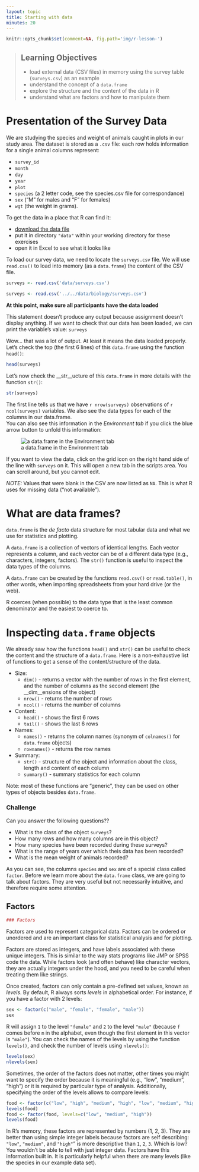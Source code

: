 ```yaml
---
layout: topic
title: Starting with data
minutes: 20
---
```


```r
knitr::opts_chunk$set(comment=NA, fig.path='img/r-lesson-')
```

> ## Learning Objectives
>
> * load external data (CSV files) in memory using the survey table
>  (`surveys.csv`) as an example
> * understand the concept of a `data.frame`
> * explore the structure and the content of the data in R
> * understand what are factors and how to manipulate them


# Presentation of the Survey Data


We are studying the species and weight of animals caught in plots in our study
area.  The dataset is stored as a `.csv` file: 
each row holds information for a
single animal
columns represent:  

* `survey_id` 
* `month`
* `day`
* `year`
* `plot`
* `species` (a 2 letter code, see the species.csv file for
correspondance)
* `sex` ("M" for males and "F" for females)
* `wgt` (the weight in grams).

To get the data in a place that R can find it: 

* [download the data file](https://github.com/datacarpentry/datacarpentry/raw/master/data/biology/surveys.csv)
* put it in directory `"data"` within your working directory for these exercises
* open it in Excel to see what it looks like
 

To load our survey data, we need to locate the `surveys.csv` file. We will use
`read.csv()` to load into memory (as a `data.frame`) the content of the CSV
file.


```r
surveys <- read.csv('data/surveys.csv')
```

<!--- this chunk if for internal use so code in this lesson can be evaluated --->
```r
surveys <- read.csv('../../data/biology/surveys.csv')
```

__At this point, make sure all participants have the data loaded__

This statement doesn't produce any output because assignment doesn't display
anything. If we want to check that our data has been loaded, we can print the
variable's value: `surveys`

Wow... that was a lot of output. At least it means the data loaded
properly. Let's check the top (the first 6 lines) of this `data.frame` using the
function `head()`:

```r
head(surveys)
```

Let's now check the __str__ucture of this `data.frame` in more details with the
function `str()`:

```r
str(surveys)
```
The first line tells us that we have `r nrow(surveys)` observations of `r ncol(surveys)` variables. 
We also see the data types for each of the columns in our data.frame.  
You can also see this information in the *Environment tab* if you click the blue arrow button to unfold this information: 


![a data.frame in the Environment tab](img/r_data.frame_in_EnvirTab.png)

If you want to view the data, click on the grid icon on the right hand side of the line with `surveys` on it. This will open a new tab in the scripts area. You can scroll around, but you cannot edit. 

*NOTE:* Values that were blank in the CSV are now listed as `NA`. This is what R uses for missing data ("not available").

# What are data frames?

`data.frame` is the _de facto_ data structure for most tabular data and what we
use for statistics and plotting.

A `data.frame` is a collection of vectors of identical lengths. Each vector
represents a column, and each vector can be of a different data type (e.g.,
characters, integers, factors). The `str()` function is useful to inspect the
data types of the columns.

A `data.frame` can be created by the functions `read.csv()` or `read.table()`, in
other words, when importing spreadsheets from your hard drive (or the web).


   R coerces (when possible) to the data type that is the least common
   denominator and the easiest to coerce to.


# Inspecting `data.frame` objects

We already saw how the functions `head()` and `str()` can be useful to check the
content and the structure of a `data.frame`. Here is a non-exhaustive list of
functions to get a sense of the content/structure of the data.

* Size:
    * `dim()` - returns a vector with the number of rows in the first element, and
    the number of columns as the second element (the __dim__ensions of the object)
    * `nrow()` - returns the number of rows
    * `ncol()` - returns the number of columns
* Content:
    * `head()` - shows the first 6 rows
    * `tail()` - shows the last 6 rows
* Names:
    * `names()` - returns the column names (synonym of `colnames()` for `data.frame`
	objects)
   * `rownames()` - returns the row names
* Summary:
   * `str()` - structure of the object and information about the class, length and
	content of  each column
   * `summary()` - summary statistics for each column

Note: most of these functions are "generic", they can be used on other types of
objects besides `data.frame`.



### Challenge

Can you answer the following questions??

* What is the class of the object `surveys`?
* How many rows and how many columns are in this object?
* How many species have been recorded during these surveys?
* What is the range of years over which theis data has been recorded? 
* What is the mean weight of animals recorded? 





As you can see, the columns `species` and `sex` are of a special class called
`factor`. Before we learn more about the `data.frame` class, we are going to
talk about factors. They are very useful but not necessarily intuitive, and
therefore require some attention.


## Factors

```r
### Factors
```

Factors are used to represent categorical data. Factors can be ordered or
unordered and are an important class for statistical analysis and for plotting.

Factors are stored as integers, and have labels associated with these unique
integers. This is similar to the way stats programs like JMP or SPSS code the data.  While factors look (and often behave) like character vectors, they are
actually integers under the hood, and you need to be careful when treating them
like strings.

Once created, factors can only contain a pre-defined set values, known as
*levels*. By default, R always sorts *levels* in alphabetical order. For
instance, if you have a factor with 2 levels:

```r
sex <- factor(c("male", "female", "female", "male"))
sex
```

R will assign `1` to the level `"female"` and `2` to the level `"male"` (because
`f` comes before `m` in the alphabet, even though the first element in this vector is
`"male"`). You can check the names of the levels by using the function `levels()`, and check the
number of levels using `nlevels()`:

```r
levels(sex)
nlevels(sex)
```

Sometimes, the order of the factors does not matter, other times you might want
to specify the order because it is meaningful (e.g., "low", "medium", "high") or
it is required by particular type of analysis. Additionally, specifying the
order of the levels allows to compare levels:

```r
food <- factor(c("low", "high", "medium", "high", "low", "medium", "high"))
levels(food)
food <- factor(food, levels=c("low", "medium", "high"))
levels(food)

```

In R's memory, these factors are represented by numbers (1, 2, 3). They are
better than using simple integer labels because factors are self describing:
`"low"`, `"medium"`, and `"high"`" is more descriptive than `1`, `2`, `3`. Which
is low?  You wouldn't be able to tell with just integer data. Factors have this
information built in. It is particularly helpful when there are many levels
(like the species in our example data set).




